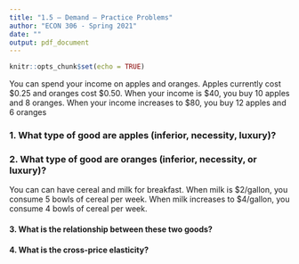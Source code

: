 ```yaml
---
title: "1.5 — Demand — Practice Problems"
author: "ECON 306 - Spring 2021"
date: ""
output: pdf_document
---
```


```r
knitr::opts_chunk$set(echo = TRUE)
```

You can spend your income on apples and oranges. Apples currently cost $0.25 and oranges cost $0.50. When your income is $40, you buy 10 apples and 8 oranges. When your income increases to $80, you buy 12 apples and 6 oranges

### 1. What type of good are apples (inferior, necessity, luxury)?

### 2. What type of good are oranges (inferior, necessity, or luxury)?

You can can have cereal and milk for breakfast. When milk is $2/gallon, you consume 5 bowls of cereal per week. When milk increases to $4/gallon, you consume 4 bowls of cereal per week.

#### 3. What is the relationship between these two goods?

#### 4. What is the cross-price elasticity? 
